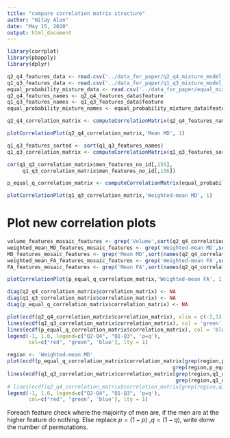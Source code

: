 ```yaml
---
title: "compare correlation matrix structure"
author: "Nitay Alon"
date: "May 15, 2020"
output: html_document
---
```


```r
library(corrplot)
library(pbapply)
library(dplyr)
```

```r
q2_q4_features_data <- read.csv('../data_for_paper/q2_q4_mixture_model_residual_data_with_t_test.csv', header = T)
q1_q3_features_data <- read.csv('../data_for_paper/q1_q3_mixture_model_residual_data_with_t_test.csv', header = T)
equal_probability_mixture_data <- read.csv('../data_for_paper/equal_mixture_model_features_residuals.csv', header = T)
q2_q4_features_names <- q2_q4_features_data$feature
q1_q3_features_names <- q1_q3_features_data$feature
equal_probability_mixture_names <- equal_probability_mixture_data$feature
```


```r
q2_q4_correlation_matrix <- computeCorrelationMatrix(q2_q4_features_names, T)
```

```r
plotCorrelationPlot(q2_q4_correlation_matrix,'Mean MD', 1)
```


```r
q1_q3_features_sorted <- sort(q1_q3_features_names)
q1_q3_correlation_matrix <- computeCorrelationMatrix(q1_q3_features_sorted)
```

```r
cor(q1_q3_correlation_matrix$men_features_no_id[,155],
     q1_q3_correlation_matrix$men_features_no_id[,156])
```


```r
p_equal_q_correlation_matrix <- computeCorrelationMatrix(equal_probability_mixture_names)
```

```r
plotCorrelationPlot(q1_q3_correlation_matrix,'Weighted-mean MD', 1)
```

# Plot new correlation plots

```r
volume_features_mosaic_features <- grep('Volume',sort(q2_q4_correlation_matrix$legend$feature_name))
weighted_mean_MD_features_mosaic_features <- grep('Weighted-mean MD',sort(names(q2_q4_correlation_matrix$legend$feature_name)))
MD_features_mosaic_features <- grep('Mean MD',sort(names(q2_q4_correlation_matrix$legend$feature_name)))[!grep('Mean MD',sort(names(q2_q4_correlation_matrix$legend$feature_name))) %in% weighted_mean_MD_features_mosaic_features]
weighted_mean_FA_features_mosaic_features <- grep('Weighted-mean FA',sort(names(q2_q4_correlation_matrix$legend$feature_name)))
FA_features_mosaic_features <- grep('Mean FA',sort(names(q2_q4_correlation_matrix$legend$feature_name)))[!grep('Mean FA',sort(names(q2_q4_correlation_matrix$legend$feature_name))) %in% weighted_mean_FA_features_mosaic_features]
```


```r
plotCorrelationPlot(p_equal_q_correlation_matrix,'Weighted-mean FA', 1)
```


```r
diag(q2_q4_correlation_matrix$correlation_matrix) <- NA
diag(q1_q3_correlation_matrix$correlation_matrix) <- NA
diag(p_equal_q_correlation_matrix$correlation_matrix) <- NA
```

```r
plot(ecdf(q2_q4_correlation_matrix$correlation_matrix), xlim = c(-1,1), col = 'red', main = 'Empirical CDF of corrplots values')
lines(ecdf(q1_q3_correlation_matrix$correlation_matrix), col = 'green')
lines(ecdf(p_equal_q_correlation_matrix$correlation_matrix), col = 'blue')
legend(-1, 1.0, legend=c("Q2-Q4", "Q1-Q3", 'p=q'),
       col=c("red", "green", 'blue'), lty = 1)
```

```r
region <- 'Weighted-mean MD'
plot(ecdf(p_equal_q_correlation_matrix$correlation_matrix[grep(region,p_equal_q_correlation_matrix$legend$feature_name),
                                                      grep(region,p_equal_q_correlation_matrix$legend$feature_name)]), xlim = c(-1,1), col = 'blue', main = 'Empirical CDF of corrplots values', sub = region)
lines(ecdf(q1_q3_correlation_matrix$correlation_matrix[grep(region,q1_q3_correlation_matrix$legend$feature_name),
                                                       grep(region,q1_q3_correlation_matrix$legend$feature_name)]), col = 'green')
# lines(ecdf(q2_q4_correlation_matrix$correlation_matrix[grep(region,q2_q4_correlation_matrix$legend$feature_name),grep(region,q2_q4_correlation_matrix$legend$feature_name)]), col = 'red')
legend(-1, 1.0, legend=c("Q2-Q4", "Q1-Q3", 'p=q'),
       col=c("red", "green", 'blue'), lty = 1)

```

Foreach feature check where the majoirity of men are, if the men are at the higher feature do nothing. Else replace $p = (1-p)$ ,$q = (1-q)$, write donw the number of permutations.